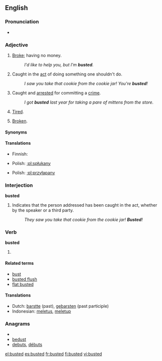 ==English==

===Pronunciation===
* {{IPA|/'bʌstət/}}

===Adjective===
{{en-adj|-}}

# {{slang}} [[broke|Broke]]; having no money.
#: ''I'd like to help you, but I'm '''busted'''.''
# {{slang}} Caught in the [[act]] of doing something one shouldn't do.
#: ''I saw you take that cookie from the cookie jar!  You're '''busted'''!''
# {{slang}} Caught and [[arrested]] for committing a [[crime]].
#: ''I got '''busted''' last year for taking a pare of mittens from the store.''
# {{slang}} [[tired|Tired]].
# {{slang}} [[broken|Broken]].

====Synonyms====
{{ws_refer|tired|exhausted}}

====Translations====
{{trans-top|having no money}}
* Finnish: {{t+|fi|rahaton}}
{{trans-mid}}
* Polish: [[:pl:spłukany]]
{{trans-bottom}}

{{trans-top|caught in the act}}
* Polish: [[:pl:przyłapany]]
{{trans-mid}}
{{trans-bottom}}

===Interjection===
'''busted'''

# Indicates that the person addressed has been caught in the act, whether by the speaker or a third party.
#: ''They saw you take that cookie from the cookie jar!  '''Busted'''!''

===Verb===
'''busted'''

# {{past of|[[bust]]}}

====Related terms====
* [[bust]]
* [[busted flush]]
* [[flat busted]]

====Translations====
* Dutch: [[barstte]] (past), [[gebarsten]] (past participle)
* Indonesian: [[letus|meletus]], [[letup|meletup]]

===Anagrams===
* {{alphagram|bdestu}}
* [[bedust#English|bedust]]
* [[debuts#English|debuts]], [[débuts#English|débuts]]

[[el:busted]]
[[es:busted]]
[[fr:busted]]
[[fi:busted]]
[[vi:busted]]